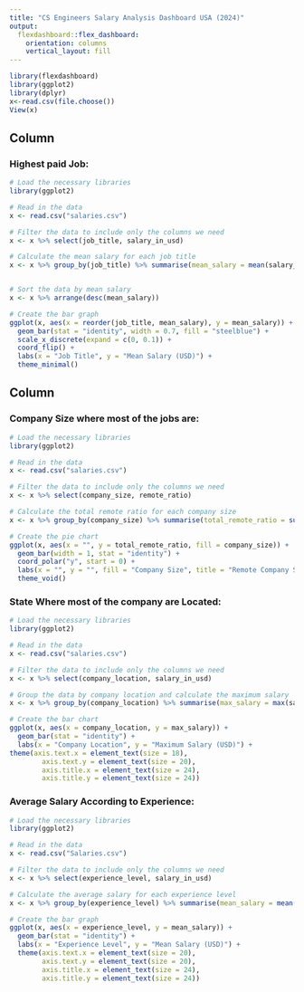 ---
title: "CS Engineers Salary Analysis Dashboard USA (2024)"
output: 
  flexdashboard::flex_dashboard:
    orientation: columns
    vertical_layout: fill
---

```{r setup, include=FALSE}
library(flexdashboard)
library(ggplot2)
library(dplyr)
x<-read.csv(file.choose())
View(x)
```

Column {data-width=450}
-----------------------------------------------------------------------

### Highest paid Job:

```{r}
# Load the necessary libraries
library(ggplot2)

# Read in the data
x <- read.csv("salaries.csv")

# Filter the data to include only the columns we need
x <- x %>% select(job_title, salary_in_usd)

# Calculate the mean salary for each job title
x <- x %>% group_by(job_title) %>% summarise(mean_salary = mean(salary_in_usd))


# Sort the data by mean salary
x <- x %>% arrange(desc(mean_salary))

# Create the bar graph
ggplot(x, aes(x = reorder(job_title, mean_salary), y = mean_salary)) +
  geom_bar(stat = "identity", width = 0.7, fill = "steelblue") +
  scale_x_discrete(expand = c(0, 0.1)) +
  coord_flip() +
  labs(x = "Job Title", y = "Mean Salary (USD)") +
  theme_minimal()

```

Column {data-width=350}
-----------------------------------------------------------------------

### Company Size where most of the jobs are:

```{r}
# Load the necessary libraries
library(ggplot2)

# Read in the data
x <- read.csv("salaries.csv")

# Filter the data to include only the columns we need
x <- x %>% select(company_size, remote_ratio)

# Calculate the total remote ratio for each company size
x <- x %>% group_by(company_size) %>% summarise(total_remote_ratio = sum(remote_ratio))

# Create the pie chart
ggplot(x, aes(x = "", y = total_remote_ratio, fill = company_size)) +
  geom_bar(width = 1, stat = "identity") +
  coord_polar("y", start = 0) +
  labs(x = "", y = "", fill = "Company Size", title = "Remote Company Size",font_size = 16) +
  theme_void()

```

### State Where most of the company are Located:

```{r}
# Load the necessary libraries
library(ggplot2)

# Read in the data
x <- read.csv("salaries.csv")

# Filter the data to include only the columns we need
x <- x %>% select(company_location, salary_in_usd)

# Group the data by company location and calculate the maximum salary
x <- x %>% group_by(company_location) %>% summarise(max_salary = max(salary_in_usd))

# Create the bar chart
ggplot(x, aes(x = company_location, y = max_salary)) +
  geom_bar(stat = "identity") +
  labs(x = "Company Location", y = "Maximum Salary (USD)") +
theme(axis.text.x = element_text(size = 18),
        axis.text.y = element_text(size = 20),
        axis.title.x = element_text(size = 24),
        axis.title.y = element_text(size = 24))
```

### Average Salary According to Experience:
```{r}
# Load the necessary libraries
library(ggplot2)

# Read in the data
x <- read.csv("Salaries.csv")

# Filter the data to include only the columns we need
x <- x %>% select(experience_level, salary_in_usd)

# Calculate the average salary for each experience level
x <- x %>% group_by(experience_level) %>% summarise(mean_salary = mean(salary_in_usd))

# Create the bar graph
ggplot(x, aes(x = experience_level, y = mean_salary)) +
  geom_bar(stat = "identity") +
  labs(x = "Experience Level", y = "Mean Salary (USD)") +
  theme(axis.text.x = element_text(size = 20),
        axis.text.y = element_text(size = 20),
        axis.title.x = element_text(size = 24),
        axis.title.y = element_text(size = 24))
 
```












